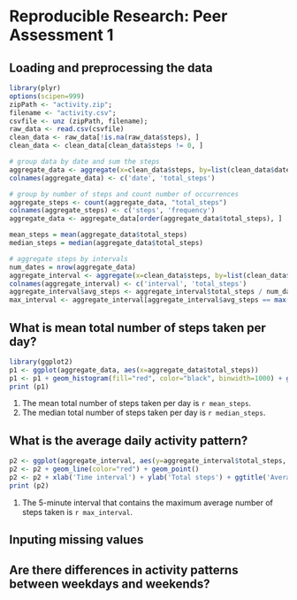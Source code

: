 # Reproducible Research: Peer Assessment 1


## Loading and preprocessing the data

``` r
library(plyr)
options(scipen=999)
zipPath <- "activity.zip";
filename <- "activity.csv";
csvfile <- unz (zipPath, filename);
raw_data <- read.csv(csvfile)
clean_data <- raw_data[!is.na(raw_data$steps), ]
clean_data <- clean_data[clean_data$steps != 0, ]

# group data by date and sum the steps
aggregate_data <- aggregate(x=clean_data$steps, by=list(clean_data$date), FUN = sum)
colnames(aggregate_data) <- c('date', 'total_steps')

# group by number of steps and count number of occurrences
aggregate_steps <- count(aggregate_data, "total_steps")
colnames(aggregate_steps) <- c('steps', 'frequency')
aggregate_data <- aggregate_data[order(aggregate_data$total_steps), ]

mean_steps = mean(aggregate_data$total_steps)
median_steps = median(aggregate_data$total_steps)

# aggregate steps by intervals
num_dates = nrow(aggregate_data)
aggregate_interval <- aggregate(x=clean_data$steps, by=list(clean_data$interval), FUN = sum)
colnames(aggregate_interval) <- c('interval', 'total_steps')
aggregate_interval$avg_steps <- aggregate_interval$total_steps / num_dates
max_interval <- aggregate_interval[aggregate_interval$avg_steps == max(aggregate_interval$avg_steps), c('interval')]
```

## What is mean total number of steps taken per day?

``` r
library(ggplot2)
p1 <- ggplot(aggregate_data, aes(x=aggregate_data$total_steps))
p1 <- p1 + geom_histogram(fill="red", color="black", binwidth=1000) + ggtitle("Frequency of total steps taken per day") + xlab('Total number of steps per day') + ylab('Frequency')
print (p1)
```

1. The mean total number of steps taken per day is `r mean_steps`.
2. The median total number of steps taken per day is `r median_steps`.

## What is the average daily activity pattern?

``` r
p2 <- ggplot(aggregate_interval, aes(y=aggregate_interval$total_steps, x=aggregate_interval$interval))
p2 <- p2 + geom_line(color="red") + geom_point()
p2 <- p2 + xlab('Time interval') + ylab('Total steps') + ggtitle('Average daily activity pattern')
print (p2)
```

1. The 5-minute interval that contains the maximum average number of steps taken is `r max_interval`.

## Inputing missing values



## Are there differences in activity patterns between weekdays and weekends?
